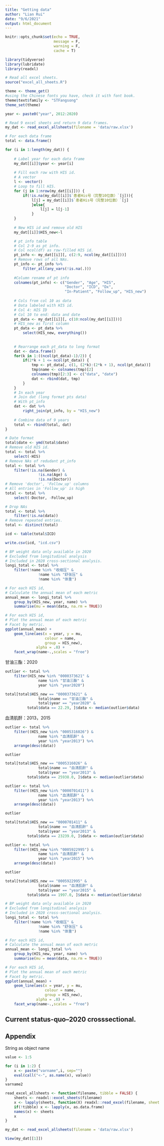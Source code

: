 ```yaml
---
title: "Getting data"
author: "Lian Rui"
date: "9/6/2021"
output: html_document
---
```


```r
knitr::opts_chunk$set(echo = TRUE,
                      message = F,
                      warning = F,
                      cache = T)
```

```r
library(tidyverse)
library(lubridate)
library(readxl)
```

```r
# Read all excel sheets. 
source("excel_all_sheets.R")
```

```r
theme <- theme_get()
#using the Chinese fonts you have, check it with font book.  
theme$text$family <- "STFangsong"
theme_set(theme)
```

```r
year <- paste0("year", 2012:2020)
```

```r
# Read 9 excel sheets and return 9 data frames.  
my_dat <- read_excel_allsheets(filename = 'data/raw.xlsx')

# For each data frame
total <- data.frame()

for (i in 1:length(my_dat)) {
    
    # Label year for each data frame
    my_dat[[i]]$year <- year[i]
    
    # Fill each row with HIS id. 
    # A vector
    l <- vector()
    # Loop to fill HIS. 
    for (j in 1:nrow(my_dat[[i]])) {
        if(!is.na(my_dat[[i]]$`患者His号（完整10位数）`[j])){
            l[j] = my_dat[[i]]$`患者His号（完整10位数）`[j]
            }else{
                l[j] = l[j-1]
            }
    }
    
    # New HIS id and remove old HIS
    my_dat[[i]]$HIS_new<-l

    # pt info table
    # Col 2-9 as pt info. 
    # Col ncol(df) as row-filled HIS id. 
    pt_info <- my_dat[[i]][, c(2:9, ncol(my_dat[[i]]))]
    # Remove rows of all NAs. 
    pt_info <- pt_info %>%
        filter_all(any_vars(!is.na(.)))
    
    #Column rename of pt info
    colnames(pt_info) <- c("Gender", "Age", "HIS",
                           "Doctor", "ICD", "Dx",
                           "In-Patient", "Follow_up", "HIS_new")
    
    # Cols from col 10 as data
    # Data labeled with HIS id.
    # Col 4: HIS ID
    # Col 10 to end: data and date
    pt_data <- my_dat[[i]][, c(10:ncol(my_dat[[i]]))]
    # HIS_new as first column
    pt_data <- pt_data %>%
        select(HIS_new, everything())
    
    
    # Rearrange each pt_data to long format
    dat <- data.frame()
    for(k in 1:((ncol(pt_data)-1)/2)) {
        if(2*k + 1 <= ncol(pt_data)) {
            tmp <- pt_data[, c(1, (2*k):(2*k + 1), ncol(pt_data))]
            tmp$name <- colnames(tmp)[2]
            colnames(tmp)[2:3] <- c("data", "date")
            dat <- rbind(dat, tmp)
        }
    }
    # In each year
    # Join dat (long format pts data)
    # With pt_info
    dat <- dat %>%
        right_join(pt_info, by = "HIS_new")
    
    # Combine data of 9 years
    total <- rbind(total, dat)
}
```

```r
# Date format
total$date <- ymd(total$date)
# Remove old HIS id. 
total <- total %>%
    select(-HIS)
# Remove NAs of redudant pt_info
total <- total %>%
    filter(!is.na(Gender) & 
               !is.na(Age) &
               !is.na(Doctor))
# Remove 'doctor', 'Follow_up' columns
# All entries in 'Follow_up' is high
total <- total %>%
    select(-Doctor, -Follow_up)

# Drop NAs
total <- total %>%
    filter(!is.na(data))
# Remove repeated entries. 
total <- distinct(total)
```

```r
icd <- table(total$ICD)

write.csv(icd, "icd.csv")
```


```r
# BP weight data only available in 2020
# Excluded from longitudinal analysis
# Included in 2020 cross-sectional analysis. 
longi_total <- total %>%
    filter(!name %in% "收缩压" &
               !name %in% "舒张压" &
               !name %in% "体重")
```

```r
# For each HIS id, 
# Calculate the annual mean of each metric
annual_mean <- longi_total %>%
    group_by(HIS_new, year, name) %>%
    summarise(mu = mean(data, na.rm = TRUE))
```

```r
# For each HIS id, 
# Plot the annual mean of each metric
# Facet by metric. 
ggplot(annual_mean) + 
    geom_line(aes(x = year, y = mu, 
                  colour = name, 
                  group = HIS_new), 
              alpha = .8) + 
    facet_wrap(name~.,scales = "free") 
```
甘油三酯：2020
```r
outlier <- total %>%
    filter(HIS_new %in% "0000373621" & 
               name %in% "甘油三酯" & 
               year %in% "year2020")

total[total$HIS_new == "0000373621" & 
               total$name == "甘油三酯" & 
               total$year == "year2020" & 
          total$data == 22.29, ]$data <- median(outlier$data)
```


血清肌酐：2013，2015
```r
outlier <- total %>%
    filter((HIS_new %in% "0005316026") & 
               name %in% "血清肌酐" & 
               year %in% "year2013") %>%
    arrange(desc(data))

outlier

total[total$HIS_new == "0005316026" & 
               total$name == "血清肌酐" & 
               total$year == "year2013" & 
          total$data == 25938.0, ]$data <- median(outlier$data)
```

```r
outlier <- total %>%
    filter((HIS_new %in% "0000701411") & 
               name %in% "血清肌酐" & 
               year %in% "year2013") %>%
    arrange(desc(data))

outlier

total[total$HIS_new == "0000701411" & 
               total$name == "血清肌酐" & 
               total$year == "year2013" & 
          total$data == 23239.0, ]$data <- median(outlier$data)
```

```r
outlier <- total %>%
    filter((HIS_new %in% "0005922995") & 
               name %in% "血清肌酐" & 
               year %in% "year2015") %>%
    arrange(desc(data))

outlier

total[total$HIS_new == "0005922995" & 
               total$name == "血清肌酐" & 
               total$year == "year2015" & 
          total$data == 1997.0, ]$data <- median(outlier$data)
```


```r
# BP weight data only available in 2020
# Excluded from longitudinal analysis
# Included in 2020 cross-sectional analysis. 
longi_total <- total %>%
    filter(!name %in% "收缩压" &
               !name %in% "舒张压" &
               !name %in% "体重")
```

```r
# For each HIS id, 
# Calculate the annual mean of each metric
annual_mean <- longi_total %>%
    group_by(HIS_new, year, name) %>%
    summarise(mu = mean(data, na.rm = TRUE))
```

```r
# For each HIS id, 
# Plot the annual mean of each metric
# Facet by metric. 
ggplot(annual_mean) + 
    geom_line(aes(x = year, y = mu, 
                  colour = name, 
                  group = HIS_new), 
              alpha = .8) + 
    facet_wrap(name~.,scales = "free") 
```

## Current status-quo--2020 crosssectional. 


## Appendix

String as object name
```r
value <- 1:5

for (i in 1:2) {
    x <- paste("varname",i, sep="")
    eval(call("<-", as.name(x), value))
}
varname2
```

```r
read_excel_allsheets <- function(filename, tibble = FALSE) {
    sheets <- readxl::excel_sheets(filename)
    x <- lapply(sheets, function(X) readxl::read_excel(filename, sheet = X))
    if(!tibble) x <- lapply(x, as.data.frame)
    names(x) <- sheets
    x
}

my_dat <- read_excel_allsheets(filename = 'data/raw.xlsx')

View(my_dat[[1]])
```

